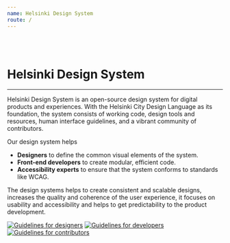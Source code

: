 ```yaml
---
name: Helsinki Design System
route: /
---
```



<img src={headerImgURL} alt="" />
<br />
<br />
<br />

# Helsinki Design System

---

Helsinki Design System is an open-source design system for digital products and experiences. With the Helsinki City Design Language as its foundation, the system consists of working code, design tools and resources, human interface guidelines, and a vibrant community of contributors.

Our design system helps

- **Designers** to define the common visual elements of the system.
- **Front-end developers** to create modular, efficient code.
- **Accessibility experts** to ensure that the system conforms to standards like WCAG.

The design systems helps to create consistent and scalable designs, increases the quality and coherence of the user experience, it focuses on usability and accessibility and helps to get predictability to the product development.

[![Guidelines for designers](../static/for_designers.svg)](/designers)
[![Guidelines for developers](../static/for_developers.svg)](/developers)
[![Guidelines for contributors](../static/for_contributors.svg)](/docs-how-to-contribute-documentation)
